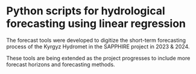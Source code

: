 # Python scripts for hydrological forecasting using linear regression
The forecast tools were developed to digitize the short-term forecasting process
of the Kyrgyz Hydromet in the SAPPHIRE project in 2023 & 2024.

These tools are being extended as the project progresses to  include more
forecast horizons and forecasting methods.
